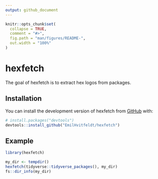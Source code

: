 ```yaml
---
output: github_document
---
```


<!-- README.md is generated from README.Rmd. Please edit that file -->

```r
knitr::opts_chunk$set(
  collapse = TRUE,
  comment = "#>",
  fig.path = "man/figures/README-",
  out.width = "100%"
)
```

# hexfetch

<!-- badges: start -->
<!-- badges: end -->

The goal of hexfetch is to extract hex logos from packages.

## Installation

You can install the development version of hexfetch from [GitHub](https://github.com/) with:

``` r
# install.packages("devtools")
devtools::install_github("EmilHvitfeldt/hexfetch")
```

## Example

```r
library(hexfetch)

my_dir <- tempdir()
hexfetch(tidyverse::tidyverse_packages(), my_dir)
fs::dir_info(my_dir)
```
